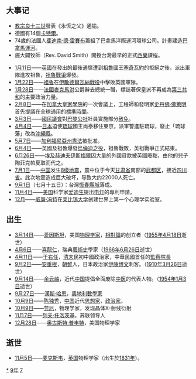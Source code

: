 {{yearTOC|1879|清'''[[光绪|光绪]]五年'''；越南'''[[嗣德|嗣德]]三十二年'''；日本'''[[明治|明治]]十二年'''}}
{{C20YearInTopic|1879年}}

== 大事记 ==
*[[教宗良十三世|教宗良十三世]]發表《永恆之父》通諭。
*德國有14個[[卡特爾|卡特爾]]。
*74歲的法國人[[斐迪南·德·雷賽布|斐迪南·德·雷賽布]]籌組了巴拿馬洋際運河環球公司。計畫建造[[蘇伊士運河|巴拿馬運河]]。
*施大闢牧師（Rev. David Smith）開授台灣最早的正式[[西樂|西樂]]課程。

*[[1月11日|1月11日]]——[[英國|英國]]在發出的最後通牒遭到[[祖魯|祖魯]]國王[[塞奇瓦約|塞奇瓦約]]的拒絕之後，派出軍隊進攻祖魯，[[祖魯戰爭|祖魯戰爭]]爆發。
*[[1月22日|1月22日]]——[[祖魯|祖魯]]在[[伊散德爾瓦納戰役|伊散德爾瓦納戰役]]中擊敗英國軍隊。
*[[1月28日|1月28日]]——[[法國|法國]][[麥克馬洪|麥克馬洪]]公爵辭去總統一職，標誌著保皇派不再成為[[法國第三共和|第三共和]]的主要政治力量。
*[[2月8日|2月8日]]——在[[加拿大皇家學院|加拿大皇家學院]]的一次會議上，工程師和發明家[[史丹佛·佛萊明|史丹佛·佛萊明]]首先提議在全球通用的[[標準時間|標準時間]]。
*[[3月3日|3月3日]]——[[國民議會|國民議會]]對[[巴黎公社|巴黎公社]]社員實施部分[[赦免|赦免]]。
*[[4月4日|4月4日]]——[[日本|日本]]迫使[[琉球國|琉球]]國王尚泰移住東京，派軍警進駐琉球，廢止「琉球藩」改為[[沖繩縣|沖繩縣]]。
*[[5月7日|5月7日]]——[[加利福尼亞州憲法|加利福尼亞州憲法]]被批准。
*[[6月4日|6月4日]]——英國及祖魯爆發[[烏倫迪之役|烏倫迪之役]]，祖魯戰敗，英祖戰爭正式結束。
*[[6月26日|6月26日]]——[[埃及|埃及]][[赫迪夫|赫迪夫]][[伊斯梅爾|伊斯梅爾]]因大量的外國貸款被英國廢黜，由他的兒子陶菲克帕夏取而代之。
*[[7月1日|7月1日]]——[[中国|中国]]发生[[1879年武都地震|8级地震]]，震中位于今天[[甘肃省|甘肃省]]南部的[[武都区|武都区]]，接近[[四川省|四川省]]。此次地震造成巨大破坏，导致大约22000人死亡。
*[[9月1日|9月1日]]（七月十五日）：台灣[[恆春縣城|恆春縣城]]落成。
*[[11月4日|11月4日]]——[[美国|美国]]科学家[[湯瑪斯·愛迪生|爱迪生]]提出[[电灯|电灯]]的專利申請。
*[[12月|12月]]——[[威廉·冯特|威廉·冯特]]在[[莱比锡大学|莱比锡大学]]创建世界上第一个心理学实验室。

== 出生 ==
* [[3月14日|3月14日]]——[[愛因斯坦|愛因斯坦]]，美国[[物理学家|物理学家]]，[[相對論|相對論]]的创立者（[[1955年|1955年]][[4月18日|4月18日]]逝世）
* [[4月6日|4月6日]]——[[喜龍仁|喜龍仁]]，瑞典[[藝術史|藝術史]]學家（[[1966年|1966年]][[6月26日|6月26日]]逝世）
* [[4月11日|4月11日]]——[[于右任|于右任]]，[[清末|清末]]民初中國政治家，中華民國首任的[[監察院長|監察院長]]
* [[9月2日|9月2日]]——[[安重根|安重根]]，[[朝鮮|朝鮮]]人，日本政治家[[伊藤博文|伊藤博文]]刺客。（[[1910年|1910年]][[3月26日|3月26日]]逝世）
* [[9月14日|9月14日]]——[[余云岫|余云岫]]，近代[[中国|中国]]提倡全面废除[[中医|中医]]的代表人物。（[[1954年|1954年]][[1月3日|1月3日]]逝世）
* [[9月27日|9月27日]]——[[漢斯·哈恩|漢斯·哈恩]]，[[奧地利|奧地利]][[數學家|數學家]]
* [[10月9日|10月9日]]——[[陈独秀|陈独秀]]，[[中国|中国]]近代[[思想家|思想家]]，[[政治家|政治家]]。
* [[10月9日|10月9日]]——[[劳厄|劳厄]]，物理学家，发现晶体X-射线衍射
* [[11月7日|11月7日]]——[[列夫·托洛茨基|列夫·托洛茨基]]，苏联领导人
* [[12月28日|12月28日]]——[[奥古斯特·普丰特|奥古斯特·普丰特]]，美国物理学家

== 逝世 ==
{{Wikisource year mention}}
*[[11月5日|11月5日]]——[[詹姆斯·克拉克·麦克斯韦|麦克斯韦]]，[[英国|英国]]物理学家（出生於[[1831年|1831年]]）。

[[Category:1879年|*]]
[[Category:1870年代|9年]]
[[Category:19世纪各年|7]]
